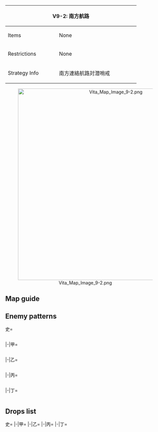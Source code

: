 {| class="article-table" style="width:100%;"
|-
! colspan="2" style="text-align:center;width:70%;" | V9-2: 南方航路
| rowspan="3" style="text-align:center;width:30%;" | [[File:Vita Map Banner 9-2.png|400px]]
|-
! Items
| None
|-
! Restrictions
| None
|-
! Strategy Info
|南方連絡航路対潜哨戒
|小数編成の対潜哨戒部隊を展開し、鎮守府近海に出没する敵の<br>潜水艦隊を発見・制圧せよ。南方連絡航路の安全強化を図れ！
|}
<center>[[File:Vita Map Image 9-2.png|600px]]</center>
==Map guide==
{{Map/Branching
|id = V9-2
|order = E,C,G,F
|E -> C, G = *Go to G if the amount of ships in the fleet is ≦ 4
*Else, random 50%/50% chance
|C -> A/empty, I = *Meet any of the following requirements to route to A:
** SS(V) ≧ 1
** Amount of ships in fleet ≧ 5
*Else, random:
**25% chance for A
**75% chance for I
|G -> H = * Meet any of the following requirements:
** SS(V) ≧ 1
** CL(T) + CT ≧ 3
** (F)BB(V) ≧ 1
** Amount of ships in fleet ≧ 5
|G -> F/empty = * Do not meet the requirements for H
|F/empty -> I,D = * meet any of the following requirements to route to I:
** Amount of ships in fleet ≦ 3
**CVL + {{ShipLink|Akitsu Maru|text = LHA}} = 1
**CAV + AV = 1
*Else, random 50%/50% chance
}}

==Enemy patterns==
<tabber>史=
<div class="scrollable" style="width:800px;max-height:400px;overflow:auto;">
{{Map/Nodes|name=偵察潜水艦
|B
|Normal/BaseXP
|{{Formation|Echelon}}
|100
|534
|534
|534
|-
|B
|Normal/BaseXP
|{{Formation|Echelon}}
|90
|534
|534
|532
|-
|B
|Normal/BaseXP
|{{Formation|Echelon}}
|80
|534
|532
|532
|-
}}
{{Map/Nodes|name=潜水艦隊 B群
|C
|Normal/BaseXP
|{{Formation|Line Abreast}}
|80
|535
|532
|530
|530
|-
|C
|Normal/BaseXP
|{{Formation|Echelon}}
|80
|535
|532
|530
|530
|-
}}
{{Map/Nodes|name=侵攻任務部隊 B群
|D
|Normal/BaseXP
|{{Formation|Line Ahead}}
|160
|559
|559
|592
|575
|575
|-
|D
|Normal/BaseXP
|{{Formation|Line Ahead}}
|130
|555
|559
|559
|575
|575
|-
|D
|Normal/BaseXP
|{{Formation|Double Line}}
|130
|555
|559
|559
|575
|575
|-
}}
{{Map/Nodes|name=潜水艦隊 A群
|E
|Normal/BaseXP
|{{Formation|Line Abreast}}
|80
|534
|532
|530
|530
|-
|E
|Normal/BaseXP
|{{Formation|Line Abreast}}
|80
|534
|532
|530
|530
|-
}}
{{Map/Nodes|name=潜水艦隊 C群
|G
|Normal/BaseXP
|{{Formation|Line Abreast}}
|90
|535
|533
|530
|530
|-
|G
|Normal/BaseXP
|{{Formation|Echelon}}
|90
|535
|533
|530
|530
|-
}}
{{Map/Nodes|name=侵攻任務部隊 A群
|H
|Normal/BaseXP
|{{Formation|Diamond}}
|200
|579
|592
|555
|575
|575
|575
|-
|H
|Normal/BaseXP
|{{Formation|Diamond}}
|180
|528
|527
|555
|591
|575
|575
|-
|H
|Normal/BaseXP
|{{Formation|Diamond}}
|160
|528
|527
|555
|575
|575
|575
|-
}}
{{Map/Nodes|name=通商破壊主力潜水艦隊
|I
|Boss/BaseXP
|{{Formation|Line Abreast}}
|120
|535
|533
|532
|532
|-
|I
|Boss/BaseXP
|{{Formation|Echelon}}
|120
|535
|533
|532
|532
|-
}}
</div> <!-- overflow -->
|-|甲=
<div class="scrollable" style="width:800px;max-height:400px;overflow:auto;">
{{Map/Nodes|name=偵察潜水艦
|B
|Normal/BaseXP
|{{Formation|Echelon}}
|80
|534
|532
|532
|-
|B
|Normal/BaseXP
|{{Formation|Line Ahead}}
|50
|534
|-
|B
|Normal/BaseXP
|{{Formation|Line Ahead}}
|30
|532
|-
}}
{{Map/Nodes|name=潜水艦隊 B群
|C
|Normal/BaseXP
|{{Formation|Echelon}}
|80
|535
|532
|530
|530
|-
|C
|Normal/BaseXP
|{{Formation|Line Abreast}}
|60
|533
|532
|530
|530
|-
|C
|Normal/BaseXP
|{{Formation|Echelon}}
|60
|533
|532
|530
|530
|-
}}
{{Map/Nodes|name=侵攻任務部隊 B群
|D
|Normal/BaseXP
|{{Formation|Line Ahead}}
|130
|555
|559
|559
|575
|575
|-
|D
|Normal/BaseXP
|{{Formation|Double Line}}
|130
|555
|559
|559
|575
|575
|-
|D
|Normal/BaseXP
|{{Formation|Line Ahead}}
|110
|559
|559
|575
|501
|501
|-
|D
|Normal/BaseXP
|{{Formation|Double Line}}
|110
|559
|559
|575
|501
|501
|-
}}
{{Map/Nodes|name=潜水艦隊 A群
|E
|Normal/BaseXP
|{{Formation|Line Abreast}}
|80
|534
|532
|530
|530
|-
|E
|Normal/BaseXP
|{{Formation|Echelon}}
|80
|532
|532
|530
|530
|-
|E
|Normal/BaseXP
|{{Formation|Line Abreast}}
|70
|532
|532
|530
|530
|-
|E
|Normal/BaseXP
|{{Formation|Echelon}}
|45
|532
|530
|530
|-
}}
{{Map/Nodes|name=潜水艦隊 C群
|G
|Normal/BaseXP
|{{Formation|Echelon}}
|90
|535
|533
|530
|530
|-
|G
|Normal/BaseXP
|{{Formation|Line Abreast}}
|60
|533
|532
|530
|530
|-
|G
|Normal/BaseXP
|{{Formation|Echelon}}
|60
|533
|532
|530
|530
|-
}}
{{Map/Nodes|name=侵攻任務部隊 A群
|H
|Normal/BaseXP
|{{Formation|Diamond}}
|180
|528
|527
|555
|591
|575
|575
|-
|H
|Normal/BaseXP
|{{Formation|Diamond}}
|160
|528
|527
|555
|575
|575
|575
|-
|H
|Normal/BaseXP
|{{Formation|Diamond}}
|140
|528
|555
|575
|575
|575
|-
|H
|Normal/BaseXP
|{{Formation|Diamond}}
|120
|528
|555
|575
|501
|501
|-
}}
{{Map/Nodes|name=通商破壊主力潜水艦隊
|I
|Boss/BaseXP
|{{Formation|Line Abreast}}
|120
|535
|533
|532
|532
|-
|I
|Boss/BaseXP
|{{Formation|Echelon}}
|120
|535
|533
|532
|532
|-
|I
|Boss/BaseXP
|{{Formation|Line Abreast}}
|100
|535
|533
|530
|530
|-
|I
|Boss/BaseXP
|{{Formation|Echelon}}
|100
|535
|533
|530
|530
|-
|I
|Boss/BaseXP
|{{Formation|Line Abreast}}
|80
|533
|532
|530
|530
|-
|I
|Boss/BaseXP
|{{Formation|Echelon}}
|80
|533
|532
|530
|530
|-
}}
</div> <!-- overflow -->
|-|乙=
<div class="scrollable" style="width:800px;max-height:400px;overflow:auto;">
{{Map/Nodes|name=偵察潜水艦
|B
|Normal/BaseXP
|{{Formation|Line Ahead}}
|50
|534
|-
|B
|Normal/BaseXP
|{{Formation|Line Ahead}}
|30
|532
|-
|B
|Normal/BaseXP
|{{Formation|Line Ahead}}
|20
|530
|-
}}
{{Map/Nodes|name=潜水艦隊 B群
|C
|Normal/BaseXP
|{{Formation|Echelon}}
|55
|533
|531
|531
|-
|C
|Normal/BaseXP
|{{Formation|Line Abreast}}
|50
|533
|530
|530
|-
|C
|Normal/BaseXP
|{{Formation|Echelon}}
|50
|533
|530
|530
|-
|C
|Normal/BaseXP
|{{Formation|Line Abreast}}
|40
|531
|530
|530
|-
|C
|Normal/BaseXP
|{{Formation|Echelon}}
|30
|531
|530
|-
}}
{{Map/Nodes|name=侵攻任務部隊 B群
|D
|Normal/BaseXP
|{{Formation|Line Ahead}}
|90
|521
|521
|575
|501
|501
|-
|D
|Normal/BaseXP
|{{Formation|Double Line}}
|90
|521
|521
|575
|501
|501
|-
|D
|Normal/BaseXP
|{{Formation|Line Ahead}}
|70
|521
|521
|501
|501
|-
|D
|Normal/BaseXP
|{{Formation|Double Line}}
|70
|521
|521
|501
|501
|-
}}
{{Map/Nodes|name=潜水艦隊 A群
|E
|Normal/BaseXP
|{{Formation|Echelon}}
|45
|532
|530
|530
|-
|E
|Normal/BaseXP
|{{Formation|Line Abreast}}
|45
|532
|530
|530
|-
|E
|Normal/BaseXP
|{{Formation|Line Abreast}}
|30
|530
|530
|530
|-
|E
|Normal/BaseXP
|{{Formation|Echelon}}
|30
|530
|530
|530
|-
}}
{{Map/Nodes|name=潜水艦隊 C群
|G
|Normal/BaseXP
|{{Formation|Echelon}}
|60
|533
|530
|530
|530
|-
|G
|Normal/BaseXP
|{{Formation|Line Abreast}}
|50
|533
|530
|530
|-
|G
|Normal/BaseXP
|{{Formation|Echelon}}
|50
|533
|530
|530
|-
|G
|Normal/BaseXP
|{{Formation|Echelon}}
|50
|533
|530
|530
|-
|G
|Normal/BaseXP
|{{Formation|Line Abreast}}
|40
|531
|530
|530
|-
}}
{{Map/Nodes|name=侵攻任務部隊 A群
|H
|Normal/BaseXP
|{{Formation|Diamond}}
|110
|528
|519
|575
|501
|501
|-
|H
|Normal/BaseXP
|{{Formation|Diamond}}
|100
|525
|519
|575
|501
|501
|-
|H
|Normal/BaseXP
|{{Formation|Diamond}}
|80
|523
|519
|501
|501
|501
|-
}}
{{Map/Nodes|name=通商破壊主力潜水艦隊
|I
|Boss/BaseXP
|{{Formation|Line Abreast}}
|100
|535
|533
|530
|530
|-
|I
|Boss/BaseXP
|{{Formation|Echelon}}
|100
|535
|533
|530
|530
|-
|I
|Boss/BaseXP
|{{Formation|Line Abreast}}
|80
|533
|532
|530
|530
|-
|I
|Boss/BaseXP
|{{Formation|Echelon}}
|80
|533
|532
|530
|530
|-
|I
|Boss/BaseXP
|{{Formation|Echelon}}
|70
|533
|532
|530
|-
|I
|Boss/BaseXP
|{{Formation|Echelon}}
|60
|533
|530
|530
|-
}}
</div> <!-- overflow -->
|-|丙=
<div class="scrollable" style="width:800px;max-height:400px;overflow:auto;">
{{Map/Nodes|name=偵察潜水艦
|B
|Normal/BaseXP
|{{Formation|Line Ahead}}
|30
|532
|-
|B
|Normal/BaseXP
|{{Formation|Line Ahead}}
|20
|530
|-
}}
{{Map/Nodes|name=潜水艦隊 B群
|C
|Normal/BaseXP
|{{Formation|Line Abreast}}
|40
|531
|530
|530
|-
|C
|Normal/BaseXP
|{{Formation|Echelon}}
|30
|531
|530
|-
}}
{{Map/Nodes|name=侵攻任務部隊 B群
|D
|Normal/BaseXP
|{{Formation|Line Ahead}}
|90
|521
|521
|575
|501
|501
|-
|D
|Normal/BaseXP
|{{Formation|Double Line}}
|90
|521
|521
|575
|501
|501
|-
|D
|Normal/BaseXP
|{{Formation|Line Ahead}}
|70
|521
|521
|501
|501
|-
|D
|Normal/BaseXP
|{{Formation|Double Line}}
|70
|521
|521
|501
|501
|-
}}
{{Map/Nodes|name=潜水艦隊 A群
|E
|Normal/BaseXP
|{{Formation|Line Abreast}}
|30
|530
|530
|530
|-
|E
|Normal/BaseXP
|{{Formation|Echelon}}
|30
|530
|530
|530
|-
|E
|Normal/BaseXP
|{{Formation|Echelon}}
|20
|530
|530
|-
}}
{{Map/Nodes|name=潜水艦隊 C群
|G
|Normal/BaseXP
|{{Formation|Echelon}}
|50
|533
|530
|530
|-
|G
|Normal/BaseXP
|{{Formation|Line Abreast}}
|40
|531
|530
|530
|-
|G
|Normal/BaseXP
|{{Formation|Echelon}}
|30
|531
|530
|-
}}
{{Map/Nodes|name=侵攻任務部隊 A群
|H
|Normal/BaseXP
|{{Formation|Diamond}}
|100
|525
|519
|575
|501
|501
|-
|H
|Normal/BaseXP
|{{Formation|Diamond}}
|80
|523
|519
|501
|501
|501
|-
|H
|Normal/BaseXP
|{{Formation|Diamond}}
|70
|523
|506
|501
|501
|-
}}
{{Map/Nodes|name=通商破壊主力潜水艦隊
|I
|Boss/BaseXP
|{{Formation|Echelon}}
|60
|533
|530
|530
|-
|I
|Boss/BaseXP
|{{Formation|Echelon}}
|60
|533
|530
|-
}}
</div> <!-- overflow -->
|-|丁=
<div class="scrollable" style="width:800px;max-height:400px;overflow:auto;">
{{Map/Nodes|name=偵察潜水艦
|B
|Normal/BaseXP
|{{Formation|Line Ahead}}
|20
|530
|-
}}
{{Map/Nodes|name=潜水艦隊 B群
|C
|Normal/BaseXP
|{{Formation|Echelon}}
|30
|531
|530
|-
}}
{{Map/Nodes|name=侵攻任務部隊 B群
|D
|Normal/BaseXP
|{{Formation|Double Line}}
|70
|521
|521
|501
|501
|-
}}
{{Map/Nodes|name=潜水艦隊 A群
|E
|Normal/BaseXP
|{{Formation|Echelon}}
|20
|530
|530
|-
}}
{{Map/Nodes|name=潜水艦隊 C群
|G
|Normal/BaseXP
|{{Formation|Echelon}}
|30
|531
|530
|-
}}
{{Map/Nodes|name=侵攻任務部隊 A群
|H
|Normal/BaseXP
|{{Formation|Diamond}}
|70
|523
|506
|501
|501
|-
}}
{{Map/Nodes|name=通商破壊主力潜水艦隊
|I
|Boss/BaseXP
|{{Formation|Echelon}}
|60
|533
|530
|-
}}
</div> <!-- overflow -->
</tabber>

==Drops list==
<tabber>史=
{{Map/Drops
|regular = true
|no_legend = true
|filter_button = true
|nodes =  C, D, E, G, H, I
|boss = I
|{{ShipFrom|59}} : D, H,
|{{ShipFrom|60}} : D, H,
|{{ShipFrom|61}} : D, H,
|{{ShipFrom|55}} : D, H,
|{{ShipFrom|56}} : D, H, I
|{{ShipFrom|42}} : D, H, I
|{{ShipFrom|47}} : D, H, I
|{{ShipFrom|43}} : C, D, E, G, H, I
|{{ShipFrom|44}} : C, D, E, G, H, I
|{{ShipFrom|45}} : C, D, E, G, H, I
|{{ShipFrom|46}} : C, D, E, G, H, I
|{{ShipFrom|34}} : D, H, I
|{{ShipFrom|35}} : D, H, I
|{{ShipFrom|36}} : D, H, I
|{{ShipFrom|37}} : D, H, I
|{{ShipFrom|1}} : D, H,
|{{ShipFrom|2}} : D, H,
|{{ShipFrom|28}} : C, D, G, H,
|{{ShipFrom|29}} : C, D, G, H,
|{{ShipFrom|6}} : C, D, G, H,
|{{ShipFrom|30}} : C, D, G, H,
|{{ShipFrom|7}} : C, D, E, G, H,
|{{ShipFrom|31}} : C, D, E, G, H,
}}
|-|甲=
{{Map/Drops
|regular = true
|no_legend = true
|filter_button = true
|nodes =  C, D, E, G, H, I
|boss = I
|{{ShipFrom|59}} : D, H,
|{{ShipFrom|60}} : D, H,
|{{ShipFrom|61}} : D, H,
|{{ShipFrom|55}} : D, H,
|{{ShipFrom|56}} : D, H, I
|{{ShipFrom|42}} : D, H, I
|{{ShipFrom|47}} : D, H, I
|{{ShipFrom|43}} : C, D, E, G, H, I
|{{ShipFrom|44}} : C, D, E, G, H, I
|{{ShipFrom|45}} : C, D, E, G, H, I
|{{ShipFrom|46}} : C, D, E, G, H, I
|{{ShipFrom|34}} : D, H, I
|{{ShipFrom|35}} : C, D, G, H, I
|{{ShipFrom|36}} : C, D, G, H, I
|{{ShipFrom|37}} : C, D, E, G, H, I
|{{ShipFrom|1}} : D, H,
|{{ShipFrom|2}} : C, D, E, G, H,
|{{ShipFrom|28}} : C, D, E, G, H,
|{{ShipFrom|29}} : C, D, E, G, H,
|{{ShipFrom|6}} : C, D, E, G, H,
|{{ShipFrom|30}} : C, D, E, G, H,
|{{ShipFrom|7}} : C, D, E, G, H,
|{{ShipFrom|31}} : C, D, E, G, H,
|{{ShipFrom|51}} : I
|{{ShipFrom|52}} : I
}}
|-|乙=
{{Map/Drops
|regular = true
|no_legend = true
|filter_button = true
|nodes =  B, C, D, E, G, H, I
|boss = I
|{{ShipFrom|61}} : D, H,
|{{ShipFrom|55}} : D, H,
|{{ShipFrom|56}} : D, H, I
|{{ShipFrom|42}} : D, H, I
|{{ShipFrom|47}} : C, D, G, H, I
|{{ShipFrom|43}} : C, D, E, G, H, I
|{{ShipFrom|44}} : C, D, E, G, H, I
|{{ShipFrom|45}} : C, D, E, G, H, I
|{{ShipFrom|46}} : C, D, E, G, H, I
|{{ShipFrom|34}} : C, D, G, H, I
|{{ShipFrom|35}} : C, D, E, G, H, I
|{{ShipFrom|36}} : C, D, E, G, H, I
|{{ShipFrom|37}} : C, D, E, G, H, I
|{{ShipFrom|1}} : C, D, E, G, H,
|{{ShipFrom|2}} : C, D, E, G, H,
|{{ShipFrom|28}} : C, D, E, G, H,
|{{ShipFrom|29}} : C, D, E, G, H,
|{{ShipFrom|6}} : C, D, E, G, H,
|{{ShipFrom|30}} : C, D, E, G, H,
|{{ShipFrom|7}} : C, D, E, G, H,
|{{ShipFrom|31}} : C, D, E, G, H,
|{{ShipFrom|102}} : I
|{{ShipFrom|103}} : I
|{{ShipFrom|51}} : I
|{{ShipFrom|52}} : I
}}
|-|丙=
{{Map/Drops
|regular = true
|no_legend = true
|filter_button = true
|nodes =  B, C, D, E, G, H, I
|boss = I
|{{ShipFrom|61}} : D,
|{{ShipFrom|55}} : D, H,
|{{ShipFrom|56}} : D, H, I
|{{ShipFrom|42}} : D, H, I
|{{ShipFrom|47}} : C, D, E, G, H, I
|{{ShipFrom|43}} : C, D, E, G, H, I
|{{ShipFrom|44}} : C, D, E, G, H, I
|{{ShipFrom|45}} : C, D, E, G, H, I
|{{ShipFrom|46}} : C, D, E, G, H, I
|{{ShipFrom|34}} : C, D, E, G, H, I
|{{ShipFrom|35}} : C, D, E, G, H, I
|{{ShipFrom|36}} : C, D, E, G, H, I
|{{ShipFrom|37}} : C, D, E, G, H, I
|{{ShipFrom|1}} : C, D, E, G, H,
|{{ShipFrom|2}} : C, D, E, G, H,
|{{ShipFrom|28}} : C, D, E, G, H,
|{{ShipFrom|29}} : C, D, E, G, H,
|{{ShipFrom|6}} : C, D, E, G, H,
|{{ShipFrom|30}} : C, D, E, G, H,
|{{ShipFrom|7}} : C, D, E, G, H,
|{{ShipFrom|31}} : C, D, E, G, H,
|{{ShipFrom|54}} : I
|{{ShipFrom|102}} : I
|{{ShipFrom|103}} : I
|{{ShipFrom|51}} : I
|{{ShipFrom|52}} : I
}}
|-|丁=
{{Map/Drops
|regular = true
|no_legend = true
|filter_button = true
|nodes =  B, C, D, E, G, H, I
|boss = I
|{{ShipFrom|55}} : D, H,
|{{ShipFrom|56}} : D, H, I
|{{ShipFrom|42}} : D, H, I
|{{ShipFrom|47}} : C, D, E, G, H, I
|{{ShipFrom|43}} : C, D, E, G, H, I
|{{ShipFrom|44}} : C, D, E, G, H, I
|{{ShipFrom|45}} : C, D, E, G, H, I
|{{ShipFrom|46}} : C, D, E, G, H, I
|{{ShipFrom|34}} : C, D, E, G, H, I
|{{ShipFrom|35}} : C, D, E, G, H, I
|{{ShipFrom|36}} : C, D, E, G, H, I
|{{ShipFrom|37}} : C, D, E, G, H, I
|{{ShipFrom|1}} : C, D, E, G, H,
|{{ShipFrom|2}} : C, D, E, G, H,
|{{ShipFrom|28}} : C, D, E, G, H,
|{{ShipFrom|29}} : C, D, E, G, H,
|{{ShipFrom|6}} : C, D, E, G, H,
|{{ShipFrom|30}} : C, D, E, G, H,
|{{ShipFrom|7}} : C, D, E, G, H,
|{{ShipFrom|31}} : C, D, E, G, H,
|{{ShipFrom|54}} : I
|{{ShipFrom|102}} : I
|{{ShipFrom|103}} : I
|{{ShipFrom|51}} : I
|{{ShipFrom|52}} : I
}}
</tabber>